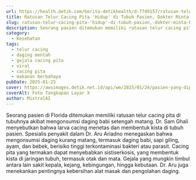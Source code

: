 ```yaml
---
url: https://health.detik.com/berita-detikhealth/d-7749157/ratusan-telur-cacing-pita-hidup-di-tubuh-pasien-dokter-minta-batasi-makanan-ini
title: Ratusan Telur Cacing Pita 'Hidup' di Tubuh Pasien, Dokter Minta Batasi Makanan Ini
slug: ratusan-telur-cacing-pita-'hidup'-di-tubuh-pasien,-dokter-minta-batasi-makanan-ini
description: Seorang pasien ditemukan memiliki ratusan telur cacing pita akibat mengonsumsi daging babi setengah matang. Bukan cuma daging babi, waspadai makanan ini.
category:
  - Kesehatan
tags:
  - telur cacing
  - daging mentah
  - gejala cacing pita
  - viral
  - cacing pita
  - makanan berbahaya
pubDate: 2025-01-25
cover: https://awsimages.detik.net.id/api/wm/2025/01/24/pasien-yang-dipenuhi-cacing-pita_169.webp?wid=54&w=650&v=1&t=jpeg
coverAlt: Foto Tangkapan Layar X
author: MixtralAI
---
```

Seorang pasien di Florida ditemukan memiliki ratusan telur cacing pita di tubuhnya akibat mengonsumsi daging babi setengah matang. Dr. Sam Ghali menyebutkan bahwa larva cacing menetas dan membentuk kista di tubuh pasien. Spesialis penyakit dalam Dr. Aru Ariadno menegaskan bahwa mengonsumsi daging kurang matang, termasuk daging babi, sapi giling, ayam, dan bebek, berisiko tinggi terkontaminasi bakteri atau parasit. Cacing pita yang termakan dapat menyebabkan sistiserkosis, yang membentuk kista di jaringan tubuh, termasuk otak dan mata. Gejala yang mungkin timbul antara lain sakit kepala, kejang, kebingungan, hingga kebutaan. Dr. Aru juga menekankan pentingnya kebersihan alat masak dan pengolahan daging.
